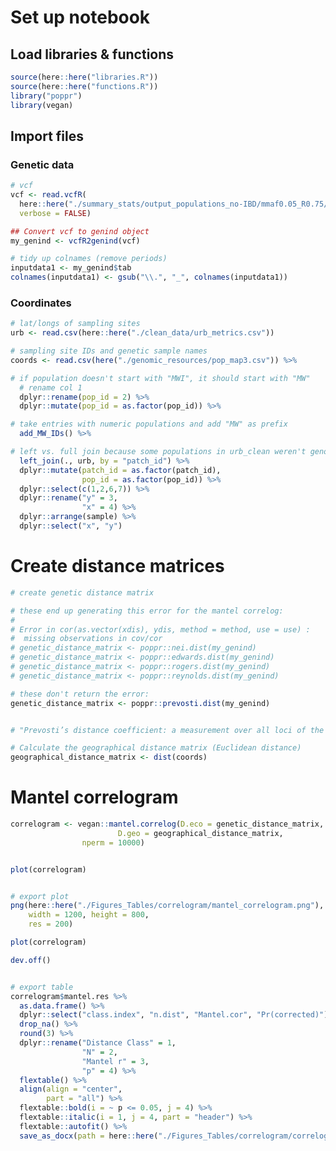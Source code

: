 # Set up notebook
## Load libraries & functions
```r
source(here::here("libraries.R"))
source(here::here("functions.R"))
library("poppr")
library(vegan)
```

## Import files
### Genetic data
```r
# vcf
vcf <- read.vcfR(
  here::here("./summary_stats/output_populations_no-IBD/mmaf0.05_R0.75/populations.snps.vcf"),
  verbose = FALSE)

## Convert vcf to genind object
my_genind <- vcfR2genind(vcf)

# tidy up colnames (remove periods)
inputdata1 <- my_genind$tab
colnames(inputdata1) <- gsub("\\.", "_", colnames(inputdata1))

```

### Coordinates
```r
# lat/longs of sampling sites
urb <- read.csv(here::here("./clean_data/urb_metrics.csv"))

# sampling site IDs and genetic sample names
coords <- read.csv(here("./genomic_resources/pop_map3.csv")) %>%

# if population doesn't start with "MWI", it should start with "MW"
  # rename col 1
  dplyr::rename(pop_id = 2) %>%
  dplyr::mutate(pop_id = as.factor(pop_id)) %>%

# take entries with numeric populations and add "MW" as prefix
  add_MW_IDs() %>%

# left vs. full join because some populations in urb_clean weren't genotyped due to lack of material
  left_join(., urb, by = "patch_id") %>%
  dplyr::mutate(patch_id = as.factor(patch_id),
                pop_id = as.factor(pop_id)) %>%
  dplyr::select(c(1,2,6,7)) %>%
  dplyr::rename("y" = 3,
                "x" = 4) %>%
  dplyr::arrange(sample) %>%
  dplyr::select("x", "y")


```

# Create distance matrices
```r
# create genetic distance matrix

# these end up generating this error for the mantel correlog:
# 
# Error in cor(as.vector(xdis), ydis, method = method, use = use) : 
#  missing observations in cov/cor
# genetic_distance_matrix <- poppr::nei.dist(my_genind)
# genetic_distance_matrix <- poppr::edwards.dist(my_genind)
# genetic_distance_matrix <- poppr::rogers.dist(my_genind)
# genetic_distance_matrix <- poppr::reynolds.dist(my_genind)

# these don't return the error:
genetic_distance_matrix <- poppr::prevosti.dist(my_genind)


# "Prevosti’s distance coefficient: a measurement over all loci of the proportion of unshared alleles. The variance of this sample distance is related to the genetic diversities used in calculating F-statistics... [accurate] at small distances compared with other coefficients...", from this paper: https://journals.ashs.org/hortsci/view/journals/hortsci/41/4/article-p967E.xml?tab_body=pdf

# Calculate the geographical distance matrix (Euclidean distance)
geographical_distance_matrix <- dist(coords)
```

# Mantel correlogram
```r
correlogram <- vegan::mantel.correlog(D.eco = genetic_distance_matrix,
                        D.geo = geographical_distance_matrix,
                nperm = 10000)


plot(correlogram)


# export plot
png(here::here("./Figures_Tables/correlogram/mantel_correlogram.png"), 
    width = 1200, height = 800,
    res = 200) 

plot(correlogram)  

dev.off()


# export table
correlogram$mantel.res %>%
  as.data.frame() %>%
  dplyr::select("class.index", "n.dist", "Mantel.cor", "Pr(corrected)") %>%
  drop_na() %>%
  round(3) %>%
  dplyr::rename("Distance Class" = 1,
                "N" = 2,
                "Mantel r" = 3,
                "p" = 4) %>%
  flextable() %>%
  align(align = "center",
        part = "all") %>%
  flextable::bold(i = ~ p <= 0.05, j = 4) %>%
  flextable::italic(i = 1, j = 4, part = "header") %>%
  flextable::autofit() %>%
  save_as_docx(path = here::here("./Figures_Tables/correlogram/correlogram_table.docx"))

```
